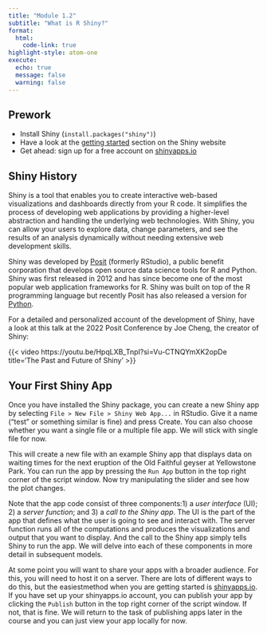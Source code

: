 ```yaml
---
title: "Module 1.2"
subtitle: "What is R Shiny?"
format: 
  html:
    code-link: true
highlight-style: atom-one
execute:
  echo: true
  message: false
  warning: false
---
```


::: {.callout-tip}
## Prework
- Install Shiny (`install.packages("shiny")`)
- Have a look at the [getting started](https://shiny.posit.co/r/getstarted/shiny-basics/lesson1/index.html) section on the Shiny website
- Get ahead: sign up for a free account on [shinyapps.io](https://www.shinyapps.io/)
:::

## Shiny History

Shiny is a tool that enables you to create interactive web-based visualizations and dashboards directly from your R code. It simplifies the process of developing web applications by providing a higher-level abstraction and handling the underlying web technologies. With Shiny, you can allow your users to explore data, change parameters, and see the results of an analysis dynamically without needing extensive web development skills.

Shiny was developed by [Posit](https://posit.co/) (formerly RStudio), a public benefit corporation that develops open source data science tools for R and Python. Shiny was first released in 2012 and has since become one of the most popular web application frameworks for R. Shiny was built on top of the R programming language but recently Posit has also released a version for [Python](https://shiny.posit.co/py/). 

For a detailed and personalized account of the development of Shiny, have a look at this talk at the 2022 Posit Conference by Joe Cheng, the creator of Shiny:

{{< video https://youtu.be/HpqLXB_TnpI?si=Vu-CTNQYmXK2opDe title='The Past and Future of Shiny' >}}

## Your First Shiny App

Once you have installed the Shiny package, you can create a new Shiny app by selecting `File > New File > Shiny Web App...` in RStudio. Give it a name ("test" or something similar is fine) and press Create. You can also choose whether you want a single file or a multiple file app. We will stick with single file for now. 

This will create a new file with an example Shiny app that displays data on waiting times for the next eruption of the Old Faithful geyser at Yellowstone Park. You can run the app by pressing the `Run App` button in the top right corner of the script window. Now try manipulating the slider and see how the plot changes. 

Note that the app code consist of three components:1) a *user interface* (UI); 2) a *server function*; and 3) a *call to the Shiny app*. The UI is the part of the app that defines what the user is going to see and interact with. The server function runs all of the computations and produces the visualizations and output that you want to display. And the call to the Shiny app simply tells Shiny to run the app. We will delve into each of these components in more detail in subsequent models.

At some point you will want to share your apps with a broader audience. For this, you will need to host it on a server. There are lots of different ways to do this, but the easiestmethod when you are getting started is [shinyapps.io](https://www.shinyapps.io/). If you have set up your shinyapps.io account, you can publish your app by clicking the `Publish` button in the top right corner of the script window. If not, that is fine. We will return to the task of publishing apps later in the course and you can just view your app locally for now.




